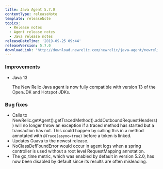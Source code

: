 ```yaml
---
title: Java Agent 5.7.0
contentType: releaseNote
template: releaseNote
topics:
  - Release notes
  - Agent release notes
  - Java release notes
releaseDateTime: '2019-09-25 09:44'
releaseVersion: 5.7.0
downloadLink: 'http://download.newrelic.com/newrelic/java-agent/newrelic-agent/5.7.0/'
---
```


### Improvements

* Java 13

  The New Relic Java agent is now fully compatible with version 13 of the OpenJDK and Hotspot JDKs.

### Bug fixes

* Calls to NewRelic.getAgent().getTracedMethod().addOutboundRequestHeaders() will no longer throw an exception if a traced method has started but a transaction has not. This could happen by calling this in a method annotated with `@Trace(async=true)` before a token is linked.
* Updates Guava to the newest release.
* NoClassDefFoundError would occur in agent logs when a spring controller is used without a root level RequestMapping annotation.
* The gc_time metric, which was enabled by default in version 5.2.0, has now been disabled by default since its results are often misleading.

